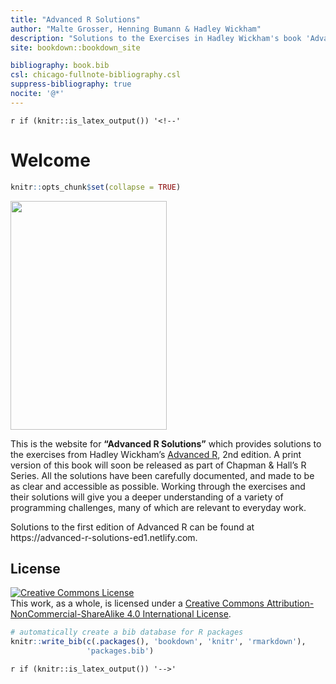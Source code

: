 ```yaml
---
title: "Advanced R Solutions"
author: "Malte Grosser, Henning Bumann & Hadley Wickham"
description: "Solutions to the Exercises in Hadley Wickham's book 'Advanced R'."
site: bookdown::bookdown_site

bibliography: book.bib
csl: chicago-fullnote-bibliography.csl
suppress-bibliography: true
nocite: '@*'
---
```


`r if (knitr::is_latex_output()) '<!--'` 

# Welcome {-}

```r
knitr::opts_chunk$set(collapse = TRUE)  
```

<img src="images/cover/advrs_cover.png" width="250" height="366" class = "cover" />

This is the website for **"Advanced R Solutions"** which provides solutions to the exercises from Hadley Wickham's [Advanced R](https://adv-r.hadley.nz/), 2nd edition. A print version of this book will soon be released as part of Chapman & Hall's R Series. All the solutions have been carefully documented, and made to be as clear and accessible as possible. Working through the exercises and their solutions will give you a deeper understanding of a variety of programming challenges, many of which are relevant to everyday work.

Solutions to the first edition of Advanced R can be found at https://advanced-r-solutions-ed1.netlify.com.

## License {-}

<a rel="license" href="http://creativecommons.org/licenses/by-nc-sa/4.0/"><img alt="Creative Commons License" style="border-width:0" src="https://i.creativecommons.org/l/by-nc-sa/4.0/88x31.png" /></a><br />This work, as a whole, is licensed under a <a rel="license" href="http://creativecommons.org/licenses/by-nc-sa/4.0/">Creative Commons Attribution-NonCommercial-ShareAlike 4.0 International License</a>.

```r
# automatically create a bib database for R packages
knitr::write_bib(c(.packages(), 'bookdown', 'knitr', 'rmarkdown'),
                 'packages.bib')
```

`r if (knitr::is_latex_output()) '-->'`
